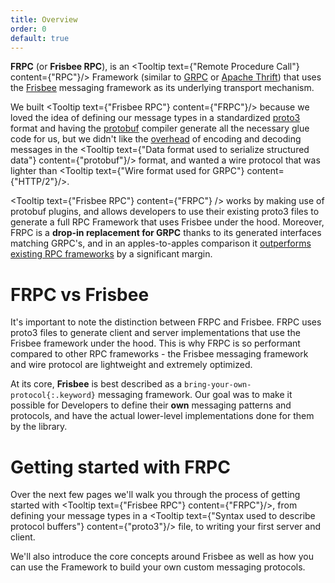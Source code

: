 ```yaml
---
title: Overview
order: 0
default: true
---
```


**FRPC** (or **Frisbee RPC**), is an <Tooltip text={"Remote Procedure Call"} content={"RPC"}/> Framework (similar to [GRPC](https://grpc.io) or
[Apache Thrift](https://thrift.apache.org/)) that uses the [Frisbee](/frisbee/overview) messaging framework as its underlying transport mechanism.

We built <Tooltip text={"Frisbee RPC"} content={"FRPC"}/> because we loved the idea of defining our message types in a standardized
[proto3](https://developers.google.com/protocol-buffers/docs/proto3) format and having the [protobuf](https://github.com/protocolbuffers/protobuf) compiler generate all the necessary
glue code for us, but we didn't like the [overhead](https://github.com/boguslaw-wojcik/encoding-benchmarks) of encoding and decoding
messages in the <Tooltip text={"Data format used to serialize structured data"} content={"protobuf"}/> format, and wanted a wire protocol that was lighter than <Tooltip text={"Wire format used for GRPC"} content={"HTTP\/2"}/>.

<Tooltip text={"Frisbee RPC"} content={"FRPC"} /> works by making use of protobuf
plugins, and allows developers to use their existing proto3 files to generate a full
RPC Framework that uses Frisbee under the hood. Moreover, FRPC is a **drop-in replacement
for GRPC** thanks to its generated interfaces matching GRPC's, and in an apples-to-apples
comparison it [outperforms existing RPC frameworks](/performance/grpc-benchmarks) by a significant margin.

# FRPC vs Frisbee

It's important to note the distinction between FRPC and Frisbee. FRPC uses proto3 files to generate client and server
implementations that use the Frisbee framework under the hood. This is why FRPC is so performant compared to other RPC
frameworks - the Frisbee messaging framework and wire protocol are lightweight and extremely optimized.

At its core, **Frisbee** is best described as a `bring-your-own-protocol{:.keyword}` messaging framework. Our goal was
to make it possible for Developers to define their **own** messaging patterns and protocols, and have the actual
lower-level implementations done for them by the library.

<Note content="A simple way to understand this is to think of FRPC as a Request/Reply protocol, and Frisbee as the low-level implementation of that protocol. With Frisbee you can implement any protocol or pattern you'd like, but since Request/Reply is so common FRPC allows you to implement that specific pattern very quickly and easily." />

# Getting started with FRPC

Over the next few pages we'll walk you through the process of getting started with <Tooltip text={"Frisbee RPC"} content={"FRPC"}/>,
from defining your message types in a <Tooltip text={"Syntax used to describe protocol buffers"} content={"proto3"}/> file, to writing your first server and client.

We'll also introduce the core concepts around Frisbee as well as how you can use the Framework to build your own custom messaging protocols.
